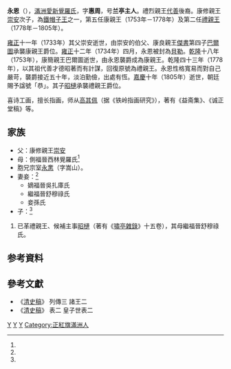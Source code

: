 {{Manchu name|[[爱新觉罗氏|爱新觉罗]]}}
'''永恩'''（{{Bd|1727年|9月28日（雍正五年八月十四）<ref name=ax>《[[愛新覺羅宗譜|愛新覺羅宗譜]]》乙冊，3989－3991頁。</ref>|1805年|3月15日（嘉慶十年二月十五）<ref name=ax/>|catIdx=Y}}），[[滿洲|滿洲]][[愛新覺羅氏|愛新覺羅氏]]，字'''惠周'''，号'''兰亭主人'''。禮烈親王[[代善|代善]]後裔。康修親王[[崇安_(清朝)|崇安]]次子，為[[鐵帽子王|鐵帽子王]]之一，第五任康親王（1753年－1778年）及第二任[[禮親王|禮親王]]（1778年－1805年）。

[[雍正|雍正]]十一年（1733年）其父崇安逝世，由崇安的伯父、康良親王[[傑書|傑書]]第四子[[巴爾圖|巴爾圖]]承襲康親王爵位。[[雍正|雍正]]十二年（1734年）四月，永恩被封為[[貝勒|貝勒]]。[[乾隆|乾隆]]十八年（1753年），康簡親王巴爾圖逝世，由永恩襲爵成為康親王。乾隆四十三年（1778年），以其祖代善才德昭著而有計謀，回復原號為禮親王。永恩性格寬易而對自己嚴苛，襲爵接近五十年，淡泊勤儉，出處有恆。[[嘉慶|嘉慶]]十年（1805年）逝世，朝廷賜予諡號「恭」。其子[[昭槤|昭槤]]承襲禮親王爵位。

喜诗工画，擅长指画，师从[[高其佩|高其佩]]（据《铁岭指画研究》），著有《益斋集》、《诚正堂稿》等。

==家族==
*父：康修親王[[崇安_(清朝)|崇安]]
*母：側福晉西林覺羅氏<ref name=ax/>
*胞兄宗室[[永㥣|永㥣]]（字嵩山）。
*妻妾：<ref name=ax/>
**嫡福晉吳扎庫氏
**繼福晉舒穆祿氏
**妾孫氏
*子：<ref name=ax/>
#已革禮親王、候補主事[[昭槤|昭槤]]（著有《[[嘯亭雜錄|嘯亭雜錄]]》十五卷），其母繼福晉舒穆祿氏。

== 参考資料 ==
{{reflist}}

==參考文獻==
{{refbegin}}
* 《[[清史稿|清史稿]]》 列傳三 諸王二
* 《[[清史稿|清史稿]]》 表二 皇子世表二
{{refend}}

{{start box}}
{{s-hou|禮親王世系|1727年|9月28日|1805年|3月15日|清太祖世系}}
{{s-roy}}
{{s-before|伯公康簡親王[[巴爾圖|巴爾圖]]}}
{{s-title|康親王<br/>[[禮親王|禮親王]]|1753年－1805年}}
{{s-after|子已革禮親王[[昭槤|昭槤]]}}
{{end box}}
{{清朝人物小作品}}

[[Category:禮親王|Y]]
[[Category:愛新覺羅氏|Y]]
[[Category:諡恭|Y]]
[[Category:正紅旗滿洲人|Category:正紅旗滿洲人]]